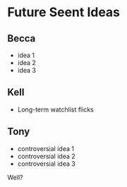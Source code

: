 # Future Seent Ideas

## Becca
- idea 1
- idea 2
- idea 3

## Kell

- Long-term watchlist flicks

## Tony
- controversial idea 1
- controversial idea 2
- controversial idea 3

Well?